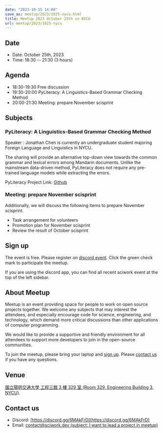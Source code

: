 ```yaml
---
date: "2023-10-15 14:00"
save_as: meetup/2023/1025-nycu.html
title: Meetup 2023 October 25th in NYCU
url: meetup/2023/1025-nycu
---
```


## Date

- Date: October 25th, 2023
- Time: 18:30 \-- 21:30 (3 hours)

## Agenda

- 18:30-19:30 Free discussion
- 19:30-20:00 PyLiteracy: A Linguistics-Based Grammar Checking Method
- 20:00-21:30 Meeting: prepare November scisprint

## Subjects

### PyLiteracy: A Linguistics-Based Grammar Checking Method

Speaker : Jonathan Chen is currently an undergraduate student majoring
Foreign Language and Linguistics in NYCU.

The sharing will provide an alternative top-down view towards the common
grammar and lexical errors among Mandarin documents. Unlike the
mainstream data-driven method, PyLiteracy does not require any
pre-trained language models while extracting the errors.

PyLiteracy Project Link:
[Github](https://github.com/Chenct-jonathan/Loc_zai_and_Rep_zai_parser)

### Meeting: prepare November scisprint

Additionally, we will discuss the following items to prepare November
scisprint.

- Task arrangement for volunteers
- Promotion plan for November scisprint
- Review the result of October scisprint

## Sign up

The event is free. Please register on [discord
event](https://discordapp.com/channels/730297880140578906/1007075707400237067/1163004717165723648).
Click the green check mark to participate the meetup.

If you are using the discord app, you can find all recent sciwork event
at the top of the left sidebar.

## About Meetup

Meetup is an event providing space for people to work on open source
projects together. We welcome any subjects that may interest the
attendees, and especially encourage code for science, engineering, and
technology, which demand more critical discussions than other
applications of computer programming.

We would like to provide a supportive and friendly environment for all
attendees to support more developers to join in the open-source
communities.

To join the meetup, please bring your laptop and [sign up](#sign-up).
Please [contact us](#contact-us) if you have any questions.

## Venue

[國立陽明交通大學 工程三館 3 樓 329 室 (Room 329, Engineering Building
3, NYCU)](https://goo.gl/maps/TgDYwohB3CBmQgww9).

<Map src="https://www.google.com/maps/embed?pb=!1m18!1m12!1m3!1d905.5596639949631!2d120.99673777209487!3d24.787280157478236!2m3!1f0!2f0!3f0!3m2!1i1024!2i768!4f13.1!3m3!1m2!1s0x3468360f96adabd7%3A0xedfd1ba0fa6c6bf7!2z5ZyL56uL6Zm95piO5Lqk6YCa5aSn5a24IOW3peeoi-S4iemkqA!5e0!3m2!1szh-TW!2stw!4v1678519228058!5m2!1szh-TW!2stw" />

## Contact us

- Discord: [https://discord.gg/6MAkFrD](https://discord.gg/6MAkFrD)
- Email: [contact@sciwork.dev (subject: I want to lead a project in
  meetup)](mailto:contact@sciwork.dev?subject=[sciwork]%20I%20want%20to%20lead%20a%20project%20in%20scisprint)
